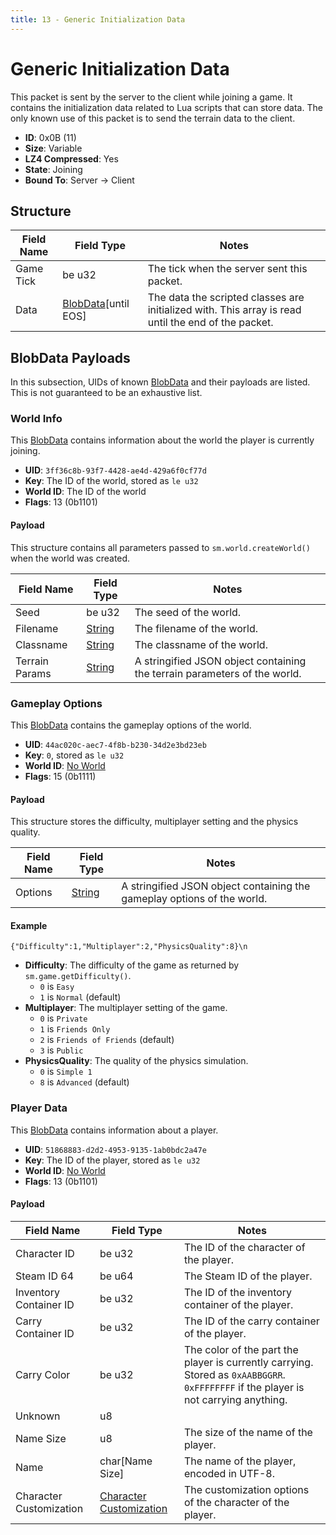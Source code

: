 ```yaml
---
title: 13 - Generic Initialization Data
---
```



# Generic Initialization Data

This packet is sent by the server to the client while joining a game. It contains the initialization data related to Lua scripts that can store data. The only known use of this packet is to send the terrain data to the client.

- **ID**: 0x0B (11)
- **Size**: Variable
- **LZ4 Compressed**: Yes
- **State**: Joining
- **Bound To**: Server -> Client

## Structure

<BlobDataPacketsNotice />

| Field Name | Field Type | Notes |
|------------|------------|-------|
| Game Tick  | be u32     | The tick when the server sent this packet. |
| Data       | [BlobData](/docs/structures/Networking/blobdata)[until EOS] | The data the scripted classes are initialized with. This array is read until the end of the packet. |

## BlobData Payloads

In this subsection, UIDs of known [BlobData](/docs/structures/Networking/blobdata) and their payloads are listed. This is not guaranteed to be an exhaustive list.

### World Info

This [BlobData](/docs/structures/Networking/blobdata) contains information about the world the player is currently joining.

- **UID**: `3ff36c8b-93f7-4428-ae4d-429a6f0cf77d`
- **Key**: The ID of the world, stored as `le u32`
- **World ID**: The ID of the world
- **Flags**: 13 (0b1101)

#### Payload

This structure contains all parameters passed to `sm.world.createWorld()` when the world was created.

| Field Name   | Field Type | Notes |
|--------------|------------|-------|
| Seed         | be u32     | The seed of the world. |
| Filename     | [String](/docs/structures/Networking/string) | The filename of the world. |
| Classname    | [String](/docs/structures/Networking/string) | The classname of the world. |
| Terrain Params | [String](/docs/structures/Networking/string) | A stringified JSON object containing the terrain parameters of the world. |

### Gameplay Options

This [BlobData](/docs/structures/Networking/blobdata) contains the gameplay options of the world.

- **UID**: `44ac020c-aec7-4f8b-b230-34d2e3bd23eb`
- **Key**: `0`, stored as `le u32`
- **World ID**: [No World](/docs/structures/Networking/blobdata#special-world-ids)
- **Flags**: 15 (0b1111)

#### Payload

This structure stores the difficulty, multiplayer setting and the physics quality.

| Field Name | Field Type | Notes |
|------------|------------|-------|
| Options    | [String](/docs/structures/Networking/string) | A stringified JSON object containing the gameplay options of the world. |

#### Example

`{"Difficulty":1,"Multiplayer":2,"PhysicsQuality":8}\n`

* **Difficulty**: The difficulty of the game as returned by `sm.game.getDifficulty()`.
    * `0` is `Easy`
    * `1` is `Normal` (default)
* **Multiplayer**: The multiplayer setting of the game.
    * `0` is `Private`
    * `1` is `Friends Only`
    * `2` is `Friends of Friends` (default)
    * `3` is `Public`
* **PhysicsQuality**: The quality of the physics simulation.
    * `0` is `Simple 1`
    * `8` is `Advanced` (default)

### Player Data

This [BlobData](/docs/structures/Networking/blobdata) contains information about a player.

- **UID**: `51868883-d2d2-4953-9135-1ab0bdc2a47e`
- **Key**: The ID of the player, stored as `le u32`
- **World ID**: [No World](/docs/structures/Networking/blobdata#special-world-ids)
- **Flags**: 13 (0b1101)

#### Payload

| Field Name | Field Type | Notes |
|------------|------------|-------|
| Character ID | be u32 | The ID of the character of the player. |
| Steam ID 64 | be u64 | The Steam ID of the player. |
| Inventory Container ID | be u32 | The ID of the inventory container of the player. |
| Carry Container ID | be u32 | The ID of the carry container of the player. |
| Carry Color | be u32 | The color of the part the player is currently carrying. Stored as `0xAABBGGRR`. `0xFFFFFFFF` if the player is not carrying anything. |
| Unknown | u8 | |
| Name Size | u8 | The size of the name of the player. |
| Name | char[Name Size] | The name of the player, encoded in UTF-8. |
| Character Customization | [Character Customization](/docs/structures/character-customization) | The customization options of the character of the player. |